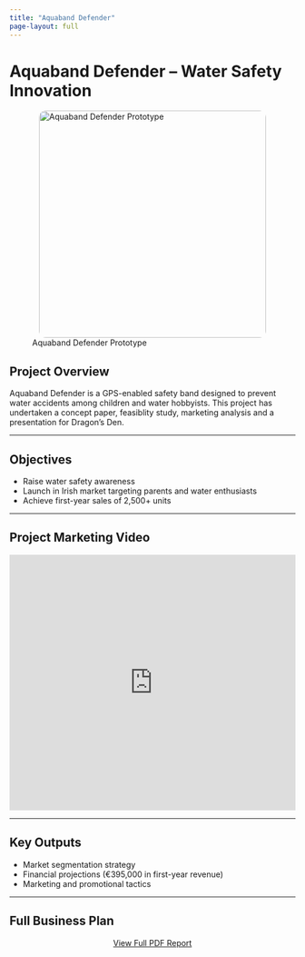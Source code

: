```yaml
---
title: "Aquaband Defender"
page-layout: full
---
```


# Aquaband Defender – Water Safety Innovation

![Aquaband Defender Prototype](../images/projects/wristband.png){width=400px style="display: block; margin: auto; border-radius: 12px;"}

## Project Overview

Aquaband Defender is a GPS-enabled safety band designed to prevent water accidents among children and  water hobbyists. This project has undertaken a concept paper, feasiblity study, marketing analysis and a presentation for Dragon's Den.

---

## Objectives

- Raise water safety awareness
- Launch in Irish market targeting parents and water enthusiasts
- Achieve first-year sales of 2,500+ units

---

## Project Marketing Video

<iframe width="100%" height="450" src="https://www.youtube.com/embed/2jHIlVDO8p8" frameborder="0" allowfullscreen></iframe>


---

## Key Outputs

- Market segmentation strategy
- Financial projections (€395,000 in first-year revenue)
- Marketing and promotional tactics

---

## Full Business Plan

<p style="text-align: center;">
  <a href="../files/business-plan.pdf" target="_blank" class="btn btn-primary"> View Full PDF Report</a>
</p>
